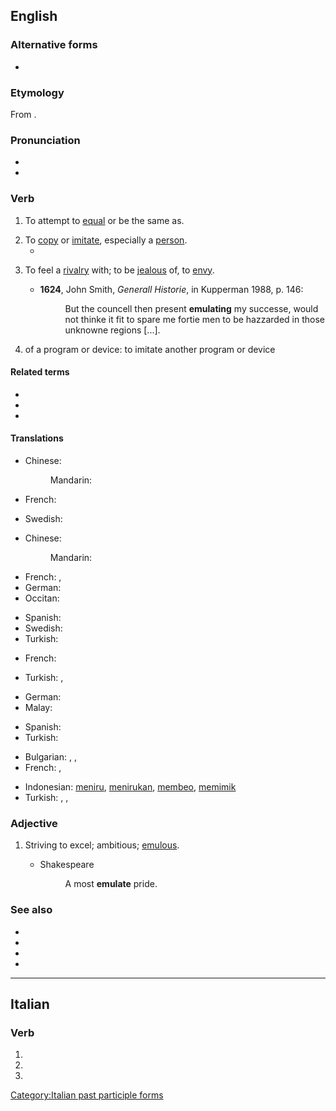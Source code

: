 ==English==

===Alternative forms===
* {{l|en|æmulate}} {{qualifier|archaic}}

===Etymology===
From {{etyl|la|en}} {{m|la|aemulor||to rival, emulate}}.

===Pronunciation===
* {{IPA|/ˈɛm.jə.leɪt/|lang=en}}
* {{hyphenation|em|u|late|lang=en}}

===Verb===
{{en-verb|emulat}}

# {{lb|en|now|_|rare}} To attempt to [[equal]] or be the same as.
# To [[copy]] or [[imitate]], especially a [[person]].
#* {{quote-journal
|date=October 1, 2011
|author=Saj Chowdhury
|title=Wolverhampton 1 - 2 Newcastle
|work=BBC Sport
|url=http://news.bbc.co.uk/sport2/hi/football/eng_prem/15045306.stm
|page=
|passage=The Magpies are unbeaten and enjoying their best run since 1994, although few would have thought the class of 2011 would come close to '''emulating''' their ancestors.}}
# {{lb|en|obsolete}} To feel a [[rivalry]] with; to be [[jealous]] of, to [[envy]].
#* '''1624''', John Smith, ''Generall Historie'', in Kupperman 1988, p. 146:
#*: But the councell then present '''emulating''' my successe, would not thinke it fit to spare me fortie men to be hazzarded in those unknowne regions [...].
# {{lb|en|computing}} of a program or device: to imitate another program or device

====Related terms====
* {{l|en|emulation}}
* {{l|en|emulator}}
* {{l|en|emulous}}

====Translations====
{{trans-top|to attempt to equal or be the same as}}
* Chinese:
*: Mandarin: {{t|cmn|效仿}}
* French: {{t+|fr|émuler}}
{{trans-mid}}
* Swedish: {{t|sv|söka efterlikna}}
{{trans-bottom}}

{{trans-top|to copy or imitate, especially a person}}
* Chinese:
*: Mandarin: {{t+|cmn|模仿}}
* French: {{t+|fr|émuler}}, {{t+|fr|imiter}}
* German: {{t+|de|nachahmen}}
* Occitan: {{t|oc|emular}}
{{trans-mid}}
* Spanish: {{t+|es|emular}}
* Swedish: {{t+|sv|efterlikna}}
* Turkish: {{t+|tr|öykünmek}}
{{trans-bottom}}

{{trans-top|to feel a rivalry with; to be jealous of, to envy}}
* French: {{t+|fr|émuler}}
{{trans-mid}}
* Turkish: {{t+|tr|çekememek}}, {{t+|tr|kıskanmak}}
{{trans-bottom}}

{{trans-top|in computing of a program or device: to imitate another program or device}}
* German: {{t+|de|emulieren}}
* Malay: {{t|ms|melagak}}
{{trans-mid}}
* Spanish: {{t+|es|emular}}
* Turkish: {{t+|tr|öykünmek}}
{{trans-bottom}}

{{checktrans-top}}
* Bulgarian: {{t+|bg|подражавам}}, {{t+|bg|имитирам}}, {{t+|bg|копирам}}
* French: {{t+|fr|copier}}, {{t+|fr|simuler}}
{{trans-mid}}
* Indonesian: [[tiru|meniru]], [[tiru|menirukan]], [[beo|membeo]], [[mimik|memimik]]
* Turkish: {{t+|tr|taklit etmek}}, {{t+|tr|öykünmek}}, {{t+|tr|kopya etmek}}
{{trans-bottom}}

===Adjective===
{{en-adj}}

# {{lb|en|obsolete}} Striving to excel; ambitious; [[emulous]].
#* Shakespeare
#*: A most '''emulate''' pride.

===See also===
* {{l|en|mimic}}
* {{l|en|copy}}
* {{l|en|imitate}}
* {{l|en|simulate}}

----

==Italian==

===Verb===
{{head|it|verb form}}

# {{inflection of|emulare||2|p|pres|indc|lang=it}}
# {{inflection of|emulare||2|p|impr|lang=it}}
# {{feminine plural of|emulato|lang=it}}

[[Category:Italian past participle forms]]